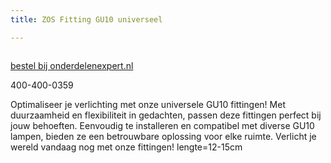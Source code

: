 ```yaml
---
title: ZOS Fitting GU10 universeel

---
```



<Image src={imageProduct} width={imageProduct.width} alt="" />

[bestel bij onderdelenexpert.nl](https://www.onderdelenexpert.nl/zos-fitting-gu10-universeel-27151)

400-400-0359

Optimaliseer je verlichting met onze universele GU10 fittingen! Met duurzaamheid en flexibiliteit in gedachten, passen deze fittingen perfect bij jouw behoeften. Eenvoudig te installeren en compatibel met diverse GU10 lampen, bieden ze een betrouwbare oplossing voor elke ruimte. Verlicht je wereld vandaag nog met onze fittingen! lengte=12-15cm
